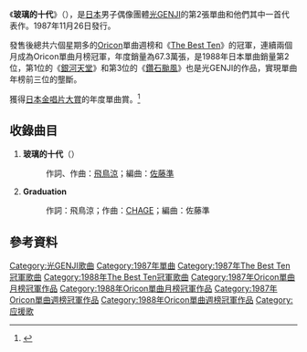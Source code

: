 {{expand|time=2010-07-22T04:18:34+00:00}}
{{Infobox Single
| Name = 玻璃的十代<br />{{lang|ja|ガラスの十代}}
| Artist = [[光GENJI|光GENJI]]
| Album = [[光GENJI_(專輯)|光GENJI]]
| Cover =
| Released = 1987年11月26日
| Genre = [[歌謡曲|流行歌謡]]
| Length =
| Label = [[PONY_CANYON|PONY CANYON]]
| Writer = [[飛鳥涼|飛鳥涼]]
| Producer =
| Chart position = *週間最高排行第1位（6週，[[Oricon|Oricon]]）
*週間最高排行第1位（6週，[[The_Best_Ten|The Best Ten]]）
*1987年12月度月間排行第1位（[[Oricon|Oricon]]）
*1988年1月度月間排行第1位（[[Oricon|Oricon]]）
*1988年度年間排行第2位（[[Oricon|Oricon]]）
| Last single = [[STAR_LIGHT|STAR LIGHT]]<br>（1987年）
| This single = '''玻璃的十代'''<br>（1987年）
| Next single = [[銀河天堂|銀河天堂]]<br>（1988年）
}}
《'''玻璃的十代'''》（{{lang-ja|'''ガラスの十代'''}}），是[[日本|日本]]男子偶像團體[[光GENJI|光GENJI]]的第2張單曲和他們其中一首代表作。1987年11月26日發行。

發售後總共六個星期多的[[Oricon|Oricon]]單曲週榜和《[[The_Best_Ten|The Best Ten]]》的冠軍，連續兩個月成為Oricon單曲月榜冠軍，年度銷量為67.3萬張，是1988年日本單曲銷量第2位，第1位的《[[銀河天堂|銀河天堂]]》和第3位的《[[鑽石颱風|鑽石颱風]]》也是光GENJI的作品，實現單曲年榜前三位的壟斷。

獲得[[日本金唱片大賞|日本金唱片大賞]]的年度單曲賞。<ref>{{ja icon}} {{cite web|url=http://www.riaj.or.jp/data/others/gdlist/pdf/gd1-20_list.pdf|format=PDF|title=日本金唱片大賞獲獎名單|work=[[日本唱片協會|日本唱片協會]]|accessdate=2010-07-21|archive-date=2010-11-29|archive-url=https://web.archive.org/web/20101129044558/http://www.riaj.or.jp/data/others/gdlist/pdf/gd1-20_list.pdf|dead-url=no}}</ref>

==收錄曲目==
# '''玻璃的十代'''（{{lang|ja|ガラスの十代}}）
#:作詞、作曲：[[飛鳥涼|飛鳥涼]]；編曲：[[佐藤準|佐藤準]]
# '''Graduation'''
#:作詞：飛鳥涼；作曲：[[恰克|CHAGE]]；編曲：佐藤準

==參考資料==
{{reflist}}

{{DEFAULTSORT:Garasu no Jūdai}}
[[Category:光GENJI歌曲|Category:光GENJI歌曲]]
[[Category:1987年單曲|Category:1987年單曲]]
[[Category:1987年The_Best_Ten冠軍歌曲|Category:1987年The Best Ten冠軍歌曲]]
[[Category:1988年The_Best_Ten冠軍歌曲|Category:1988年The Best Ten冠軍歌曲]]
[[Category:1987年Oricon單曲月榜冠軍作品|Category:1987年Oricon單曲月榜冠軍作品]]
[[Category:1988年Oricon單曲月榜冠軍作品|Category:1988年Oricon單曲月榜冠軍作品]]
[[Category:1987年Oricon單曲週榜冠軍作品|Category:1987年Oricon單曲週榜冠軍作品]]
[[Category:1988年Oricon單曲週榜冠軍作品|Category:1988年Oricon單曲週榜冠軍作品]]
[[Category:应援歌|Category:应援歌]]